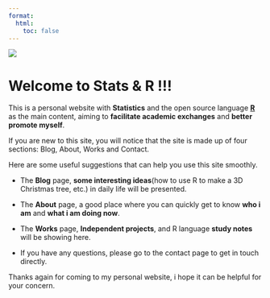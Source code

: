 ```yaml
---
format:
  html:
    toc: false
---
```

::: column-page

![](https://media3.giphy.com/media/2L8AviEEaIW2DcXGg0/giphy.gif?cid=ecf05e47squf2aep9xwfuuxs5a3o604416nte3wlabz8fvo8&rid=giphy.gif&ct=g){fig-align="center"}

# Welcome to Stats & R !!!

This is a personal website with **Statistics** and the open source language [**R**](https://www.r-project.org/) as the main content, aiming to **facilitate academic exchanges** and **better promote myself**.

If you are new to this site, you will notice that the site is made up of four sections: Blog, About, Works and Contact.

Here are some useful suggestions that can help you use this site smoothly.

-   The **Blog** page, **some interesting ideas**(how to use R to make a 3D Christmas tree, etc.) in daily life will be presented.

-   The **About** page, a good place where you can quickly get to know **who i am** and **what i am doing now**.

-   The **Works** page, **Independent projects**, and R language **study notes** will be showing here.

-   If you have any questions, please go to the contact page to get in touch directly.

Thanks again for coming to my personal website, i hope it can be helpful for your concern.

:::
